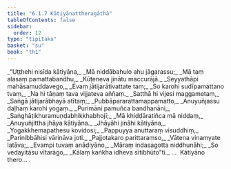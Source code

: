 ```yaml
---
title: "6.1.7 Kātiyānattheragāthā"
tableOfContents: false
sidebar:
  order: 12
type: "tipitaka"
basket: "su"
book: "th1"
---
```



<DynamicBreadcrumb />

<Division number="411" book="th1" bookNo="19" page="285">

<Paragraph number="685" type="verses" book="th1">
_“Uṭṭhehi nisīda kātiyāna,_  
_Mā niddābahulo ahu jāgarassu;_  
_Mā taṃ alasaṃ pamattabandhu,_  
_Kūṭeneva jinātu maccurājā._  

</Paragraph>

</Division>
<Division number="412" book="th1" bookNo="19" page="285">

<Paragraph number="686" type="verses" book="th1">
_Seyyathāpi mahāsamuddavego,_  
_Evaṃ jātijarātivattate taṃ;_  
_So karohi sudīpamattano tvaṃ,_  
_Na hi tāṇaṃ tava vijjateva aññaṃ._  

</Paragraph>

</Division>
<Division number="413" book="th1" bookNo="19" page="285">

<Paragraph number="687" type="verses" book="th1">
_Satthā hi vijesi maggametaṃ,_  
_Saṅgā jātijarābhayā atītaṃ;_  
_Pubbāpararattamappamatto,_  
_Anuyuñjassu daḷhaṃ karohi yogaṃ._  

</Paragraph>

</Division>
<Division number="414" book="th1" bookNo="19" page="286">

<Paragraph number="688" type="verses" book="th1">
_Purimāni pamuñca bandhanāni,_  
_Saṅghāṭikhuramuṇḍabhikkhabhojī;_  
_Mā khiḍḍāratiñca mā niddaṃ,_  
_Anuyuñjittha jhāya kātiyāna._  

</Paragraph>

</Division>
<Division number="415" book="th1" bookNo="19" page="286">

<Paragraph number="689" type="verses" book="th1">
_Jhāyāhi jināhi kātiyāna,_  
_Yogakkhemapathesu kovidosi;_  
_Pappuyya anuttaraṃ visuddhiṃ,_  
_Parinibbāhisi vārināva joti._  

</Paragraph>

</Division>
<Division number="416" book="th1" bookNo="19" page="286">

<Paragraph number="690" type="verses" book="th1">
_Pajjotakaro parittaraṃso,_  
_Vātena vinamyate latāva;_  
_Evampi tuvaṃ anādiyāno,_  
_Māraṃ indasagotta niddhunāhi;_  
_So vedayitāsu vītarāgo,_  
_Kālaṃ kaṅkha idheva sītibhūto”ti._  


</Paragraph>
</Division>

<Paragraph number="691" type="center" book="th1">
…  Kātiyāno thero… .
</Paragraph>